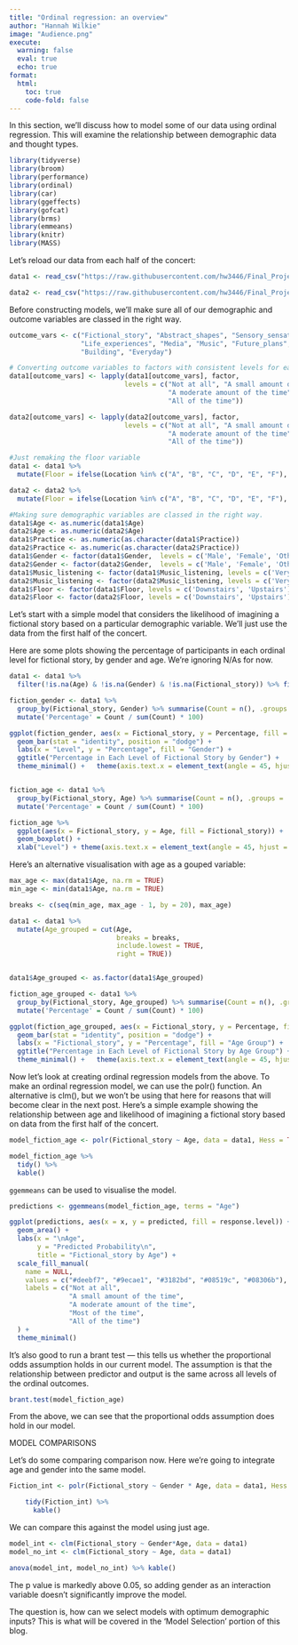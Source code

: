 ```yaml
---
title: "Ordinal regression: an overview"
author: "Hannah Wilkie"
image: "Audience.png"
execute:
  warning: false
  eval: true
  echo: true
format:
  html:
    toc: true
    code-fold: false
---
```


In this section, we'll discuss how to model some of our data using ordinal regression. This will examine the relationship between demographic data and thought types.

```r
library(tidyverse)
library(broom)
library(performance)
library(ordinal)
library(car)
library(ggeffects)
library(gofcat) 
library(brms)
library(emmeans)
library(knitr)
library(MASS)
```

Let's reload our data from each half of the concert:

```r
data1 <- read_csv("https://raw.githubusercontent.com/hw3446/Final_Project_PUC/main/posts/Dataset_overview/working_data/data.csv")

data2 <- read_csv("https://raw.githubusercontent.com/hw3446/Final_Project_PUC/main/posts/Dataset_overview/working_data/data2.csv")
```

Before constructing models, we'll make sure all of our demographic and outcome variables are classed in the right way.

```r
outcome_vars <- c("Fictional_story", "Abstract_shapes", "Sensory_sensations", 
                  "Life_experiences", "Media", "Music", "Future_plans", 
                  "Building", "Everyday")

# Converting outcome variables to factors with consistent levels for each thought type
data1[outcome_vars] <- lapply(data1[outcome_vars], factor, 
                             levels = c("Not at all", "A small amount of the time", 
                                        "A moderate amount of the time", "Most of the time", 
                                        "All of the time"))

data2[outcome_vars] <- lapply(data2[outcome_vars], factor, 
                             levels = c("Not at all", "A small amount of the time", 
                                        "A moderate amount of the time", "Most of the time", 
                                        "All of the time"))

#Just remaking the floor variable
data1 <- data1 %>%
  mutate(Floor = ifelse(Location %in% c("A", "B", "C", "D", "E", "F"), "Downstairs", "Upstairs")) %>% relocate(Floor, .after = Location)

data2 <- data2 %>%
  mutate(Floor = ifelse(Location %in% c("A", "B", "C", "D", "E", "F"), "Downstairs", "Upstairs")) %>% relocate(Floor, .after = Location)

#Making sure demographic variables are classed in the right way.
data1$Age <- as.numeric(data1$Age)
data2$Age <- as.numeric(data2$Age)
data1$Practice <- as.numeric(as.character(data1$Practice))
data2$Practice <- as.numeric(as.character(data2$Practice))
data1$Gender <- factor(data1$Gender,  levels = c('Male', 'Female', 'Other'))
data2$Gender <- factor(data2$Gender,  levels = c('Male', 'Female', 'Other'))
data1$Music_listening <- factor(data1$Music_listening, levels = c('Very rarely', 'Somewhat rarely', 'Moderately frequently', 'Frequently', 'Very frequently'))
data2$Music_listening <- factor(data2$Music_listening, levels = c('Very rarely', 'Somewhat rarely', 'Moderately frequently', 'Frequently', 'Very frequently'))
data1$Floor <- factor(data1$Floor, levels = c('Downstairs', 'Upstairs'))
data2$Floor <- factor(data2$Floor, levels = c('Downstairs', 'Upstairs'))
```

Let's start with a simple model that considers the likelihood of imagining a fictional story based on a particular demographic variable. We'll just use the data from the first half of the concert.

Here are some plots showing the percentage of participants in each ordinal level for fictional story, by gender and age. We're ignoring N/As for now.

```r
data1 <- data1 %>%
  filter(!is.na(Age) & !is.na(Gender) & !is.na(Fictional_story)) %>% filter(Gender != 'Other')

fiction_gender <- data1 %>%
  group_by(Fictional_story, Gender) %>% summarise(Count = n(), .groups = 'drop') %>%
  mutate('Percentage' = Count / sum(Count) * 100)

ggplot(fiction_gender, aes(x = Fictional_story, y = Percentage, fill = Gender)) +
  geom_bar(stat = "identity", position = "dodge") +
  labs(x = "Level", y = "Percentage", fill = "Gender") +
  ggtitle("Percentage in Each Level of Fictional Story by Gender") +
  theme_minimal() +   theme(axis.text.x = element_text(angle = 45, hjust = 1))


fiction_age <- data1 %>%
  group_by(Fictional_story, Age) %>% summarise(Count = n(), .groups = 'drop') %>%
  mutate('Percentage' = Count / sum(Count) * 100)

fiction_age %>% 
  ggplot(aes(x = Fictional_story, y = Age, fill = Fictional_story)) +
  geom_boxplot() +
  xlab("Level") + theme(axis.text.x = element_text(angle = 45, hjust = 1))


```

Here's an alternative visualisation with age as a gouped variable:

```r
max_age <- max(data1$Age, na.rm = TRUE)
min_age <- min(data1$Age, na.rm = TRUE)

breaks <- c(seq(min_age, max_age - 1, by = 20), max_age)

data1 <- data1 %>%
  mutate(Age_grouped = cut(Age, 
                           breaks = breaks,
                           include.lowest = TRUE,
                           right = TRUE))


data1$Age_grouped <- as.factor(data1$Age_grouped)

fiction_age_grouped <- data1 %>%
  group_by(Fictional_story, Age_grouped) %>% summarise(Count = n(), .groups = 'drop') %>%
  mutate('Percentage' = Count / sum(Count) * 100)

ggplot(fiction_age_grouped, aes(x = Fictional_story, y = Percentage, fill = Age_grouped)) +
  geom_bar(stat = "identity", position = "dodge") +
  labs(x = "Fictional_story", y = "Percentage", fill = "Age Group") +
  ggtitle("Percentage in Each Level of Fictional Story by Age Group") +
  theme_minimal() +   theme(axis.text.x = element_text(angle = 45, hjust = 1))


```

Now let's look at creating ordinal regression models from the above. To make an ordinal regression model, we can use the polr() function. An alternative is clm(), but we won't be using that here for reasons that will become clear in the next post. Here's a simple example showing the relationship between age and likelihood of imagining a fictional story based on data from the first half of the concert.

```r
model_fiction_age <- polr(Fictional_story ~ Age, data = data1, Hess = TRUE)

model_fiction_age %>% 
  tidy() %>%
  kable()
```

`ggemmeans` can be used to visualise the model.

```r
predictions <- ggemmeans(model_fiction_age, terms = "Age")

ggplot(predictions, aes(x = x, y = predicted, fill = response.level)) +
  geom_area() + 
  labs(x = "\nAge", 
       y = "Predicted Probability\n", 
       title = "Fictional_story by Age") +
  scale_fill_manual(
    name = NULL,
    values = c("#deebf7", "#9ecae1", "#3182bd", "#08519c", "#08306b"),
    labels = c("Not at all",
               "A small amount of the time",
               "A moderate amount of the time",
               "Most of the time",
               "All of the time")
  ) +
  theme_minimal()
```

It's also good to run a brant test — this tells us whether the proportional odds assumption holds in our current model. The assumption is that the relationship between predictor and output is the same across all levels of the ordinal outcomes.

```r
brant.test(model_fiction_age)
```

From the above, we can see that the proportional odds assumption does hold in our model.

MODEL COMPARISONS

Let's do some comparing comparison now. Here we're going to integrate age and gender into the same model.

```r

Fiction_int <- polr(Fictional_story ~ Gender * Age, data = data1, Hess = TRUE)

    tidy(Fiction_int) %>%
      kable()
```

We can compare this against the model using just age.

```r
model_int <- clm(Fictional_story ~ Gender*Age, data = data1)
model_no_int <- clm(Fictional_story ~ Age, data = data1)

anova(model_int, model_no_int) %>% kable()
```

The p value is markedly above 0.05, so adding gender as an interaction variable doesn't significantly improve the model.

The question is, how can we select models with optimum demographic inputs? This is what will be covered in the 'Model Selection' portion of this blog.
